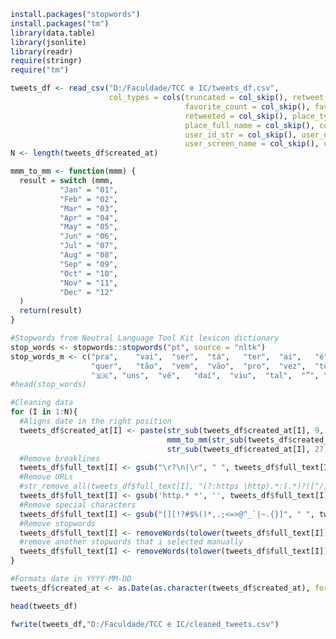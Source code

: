 
```r
install.packages("stopwords")
install.packages("tm")
library(data.table)
library(jsonlite)
library(readr)
require(stringr)
require("tm")
```

```r
tweets_df <- read_csv("D:/Faculdade/TCC e IC/tweets_df.csv", 
                      col_types = cols(truncated = col_skip(), retweet_count = col_skip(), 
                                       favorite_count = col_skip(), favorited = col_skip(), 
                                       retweeted = col_skip(), place_type = col_skip(), 
                                       place_full_name = col_skip(), country_code = col_skip(), 
                                       user_id_str = col_skip(), user_name = col_skip(), 
                                       user_screen_name = col_skip(), user_location = col_skip()))
N <- length(tweets_df$created_at)

```

```r
mmm_to_mm <- function(mmm) {
  result = switch (mmm,
           "Jan" = "01",
           "Feb" = "02",
           "Mar" = "03",
           "Apr" = "04",
           "May" = "05",
           "Jun" = "06",
           "Jul" = "07",
           "Aug" = "08",
           "Sep" = "09",
           "Oct" = "10",
           "Nov" = "11",
           "Dec" = "12"
  )
  return(result)
}
```

```r
#Stopwords from Neutral Language Tool Kit lexicon dictionary 
stop_words <- stopwords::stopwords("pt", source = "nltk")
stop_words_m <- c("pra",	"vai",	"ser",	"tá",	"ter",	"aí",	"é",	"né",	"diz",	"lá",	"…",	
                  "quer",	"tão",	"vem",	"vão",	"pro",	"vez",	"tô",	"•",	"dá",	"“",	"†",	
                  "🇧🇷",	"uns",	"vê",	"daí",	"viu",	"tal",	"”", "hein")
#head(stop_words)
```


```r
#Cleaning data
for (I in 1:N){
  #Aligns date in the right position
  tweets_df$created_at[I] <- paste(str_sub(tweets_df$created_at[I], 9, 10),
                                   mmm_to_mm(str_sub(tweets_df$created_at[I], 5, 7)),
                                   str_sub(tweets_df$created_at[I], 27, 30),sep="-",collapse=NULL)
  #Remove breaklines
  tweets_df$full_text[I] <- gsub("\r?\n|\r", " ", tweets_df$full_text[I])
  #Remove URLs
  #str_remove_all(tweets_df$full_text[I], "(?:https |http).*:(.*)?([^/]+).*")
  tweets_df$full_text[I] <- gsub('http.* *', '', tweets_df$full_text[I])
  #Remove special characters  
  tweets_df$full_text[I] <- gsub("[][!?#$%()*,.;<=>@^_`|~.{}]", " ", tweets_df$full_text[I])
  #Remove stopwords 
  tweets_df$full_text[I] <- removeWords(tolower(tweets_df$full_text[I]),stop_words)
  #remove another stopwords that i selected manually
  tweets_df$full_text[I] <- removeWords(tolower(tweets_df$full_text[I]),stop_words_m)
}

#Formats date in YYYY-MM-DD
tweets_df$created_at <- as.Date(as.character(tweets_df$created_at), format = "%d-%m-%Y")
```

```r
head(tweets_df)

fwrite(tweets_df,"D:/Faculdade/TCC e IC/cleaned_tweets.csv")
```

